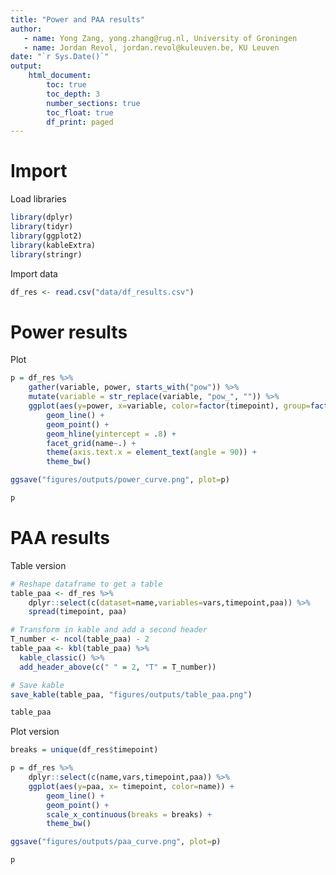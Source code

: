 ```yaml
---
title: "Power and PAA results"
author:
   - name: Yong Zang, yong.zhang@rug.nl, University of Groningen
   - name: Jordan Revol, jordan.revol@kuleuven.be, KU Leuven
date: "`r Sys.Date()`"
output: 
    html_document:
        toc: true
        toc_depth: 3
        number_sections: true
        toc_float: true
        df_print: paged
---
```


# Import

Load libraries
```r
library(dplyr)
library(tidyr)
library(ggplot2)
library(kableExtra)
library(stringr)
```


Import data
```r
df_res <- read.csv("data/df_results.csv")
```



# Power results

Plot

```r
p = df_res %>%
    gather(variable, power, starts_with("pow")) %>%
    mutate(variable = str_replace(variable, "pow_", "")) %>%
    ggplot(aes(y=power, x=variable, color=factor(timepoint), group=factor(timepoint))) +
        geom_line() +
        geom_point() +
        geom_hline(yintercept = .8) +
        facet_grid(name~.) +
        theme(axis.text.x = element_text(angle = 90)) +
        theme_bw()

ggsave("figures/outputs/power_curve.png", plot=p)

p
```



# PAA results

Table version
```r
# Reshape dataframe to get a table
table_paa <- df_res %>%
    dplyr::select(c(dataset=name,variables=vars,timepoint,paa)) %>%
    spread(timepoint, paa)

# Transform in kable and add a second header 
T_number <- ncol(table_paa) - 2
table_paa <- kbl(table_paa) %>%
  kable_classic() %>%
  add_header_above(c(" " = 2, "T" = T_number))

# Save kable
save_kable(table_paa, "figures/outputs/table_paa.png")

table_paa
```


Plot version
```r
breaks = unique(df_res$timepoint)

p = df_res %>%
    dplyr::select(c(name,vars,timepoint,paa)) %>%
    ggplot(aes(y=paa, x= timepoint, color=name)) +
        geom_line() +
        geom_point() +
        scale_x_continuous(breaks = breaks) +
        theme_bw()

ggsave("figures/outputs/paa_curve.png", plot=p)

p
```





